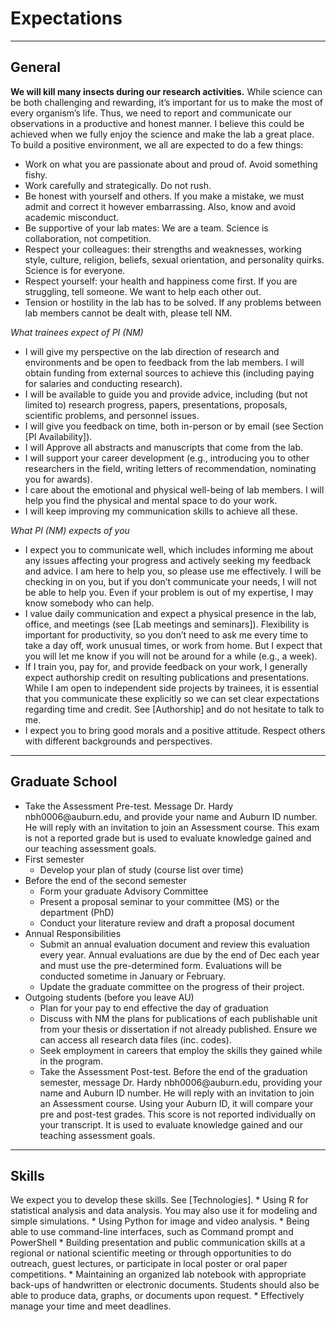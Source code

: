 # Expectations

----------

## General
**We will kill many insects during our research activities.** While science can be both challenging and rewarding, it's important for us to make the most of every organism's life. Thus, we need to report and communicate our observations in a productive and honest manner. I believe this could be achieved when we fully enjoy the science and make the lab a great place. To build a positive environment, we all are expected to do a few things:

* Work on what you are passionate about and proud of. Avoid something fishy.
* Work carefully and strategically. Do not rush.
* Be honest with yourself and others. If you make a mistake, we must admit and correct it however embarrassing. Also, know and avoid academic misconduct.
* Be supportive of your lab mates: We are a team. Science is collaboration, not competition. 
* Respect your colleagues: their strengths and weaknesses, working style, culture, religion, beliefs, sexual orientation, and personality quirks. Science is for everyone.
* Respect yourself: your health and happiness come first. If you are struggling, tell someone. We want to help each other out.
* Tension or hostility in the lab has to be solved. If any problems between lab members cannot be dealt with, please tell NM.

_What trainees expect of PI (NM)_ 

* I will give my perspective on the lab direction of research and environments and be open to feedback from the lab members. I will obtain funding from external sources to achieve this (including paying for salaries and conducting research). 
* I will be available to guide you and provide advice, including (but not limited to) research progress, papers, presentations, proposals, scientific problems, and personnel issues.
* I will give you feedback on time, both in-person or by email (see Section [PI Availability]). 
* I will Approve all abstracts and manuscripts that come from the lab.
* I will support your career development (e.g., introducing you to other researchers in the field, writing letters of recommendation, nominating you for awards).
* I care about the emotional and physical well-being of lab members. I will help you find the physical and mental space to do your work.
* I will keep improving my communication skills to achieve all these.

_What PI (NM) expects of you_

* I expect you to communicate well, which includes informing me about any issues affecting your progress and actively seeking my feedback and advice. I am here to help you, so please use me effectively. I will be checking in on you, but if you don't communicate your needs, I will not be able to help you. Even if your problem is out of my expertise, I may know somebody who can help.
* I value daily communication and expect a physical presence in the lab, office, and meetings (see [Lab meetings and seminars]). Flexibility is important for productivity, so you don't need to ask me every time to take a day off, work unusual times, or work from home. But I expect that you will let me know if you will not be around for a while (e.g., a week). 
* If I train you, pay for, and provide feedback on your work, I generally expect authorship credit on resulting publications and presentations. While I am open to independent side projects by trainees, it is essential that you communicate these explicitly so we can set clear expectations regarding time and credit. See [Authorship] and do not hesitate to talk to me.
* I expect you to bring good morals and a positive attitude. Respect others with different backgrounds and perspectives.

----------

## Graduate School

* Take the Assessment Pre-test. Message Dr. Hardy nbh0006@auburn.edu, and provide your name and Auburn ID number. He will reply with an invitation to join an Assessment course. This exam is not a reported grade but is used to evaluate knowledge gained and our teaching assessment goals.
* First semester
  + Develop your plan of study (course list over time)
* Before the end of the second semester
  + Form your graduate Advisory Committee 
  + Present a proposal seminar to your committee (MS) or the department (PhD)
  + Conduct your literature review and draft a proposal document
* Annual Responsibilities
  + Submit an annual evaluation document and review this evaluation every year. Annual evaluations are due by the end of Dec each year and must use the pre-determined form. Evaluations will be conducted sometime in January or February.
  + Update the graduate committee on the progress of their project.
* Outgoing students (before you leave AU)
  + Plan for your pay to end effective the day of graduation
  + Discuss with NM the plans for publications of each publishable unit from your thesis or dissertation if not already published. Ensure we can access all research data files (inc. codes).
  + Seek employment in careers that employ the skills they gained while in the program.
  + Take the Assessment Post-test. Before the end of the graduation semester, message Dr. Hardy nbh0006@auburn.edu, providing your name and Auburn ID number. He will reply with an invitation to join an Assessment course. Using your Auburn ID, it will compare your pre and post-test grades. This score is not reported individually on your transcript. It is used to evaluate knowledge gained and our teaching assessment goals.

----------

## Skills
We expect you to develop these skills. See [Technologies].
* Using R for statistical analysis and data analysis. You may also use it for modeling and simple simulations.
* Using Python for image and video analysis.
* Being able to use command-line interfaces, such as Command prompt and PowerShell
* Building presentation and public communication skills at a regional or national scientific meeting or through opportunities to do outreach, guest lectures, or participate in local poster or oral paper competitions.
* Maintaining an organized lab notebook with appropriate back-ups of handwritten or electronic documents. Students should also be able to produce data, graphs, or documents upon request.
* Effectively manage your time and meet deadlines.





